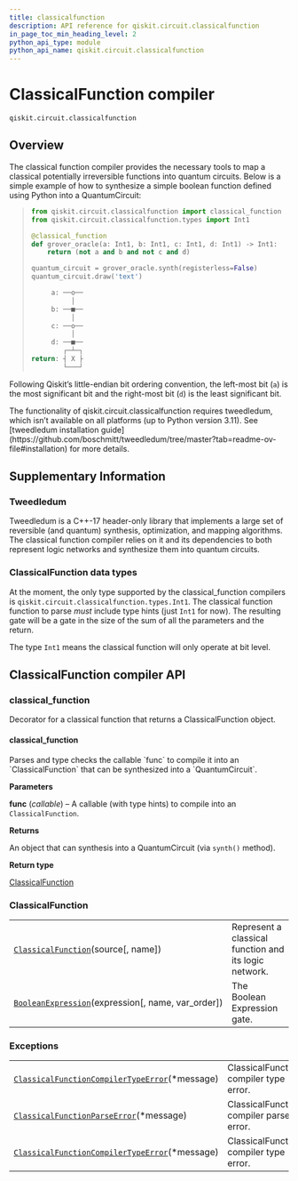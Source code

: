 ```yaml
---
title: classicalfunction
description: API reference for qiskit.circuit.classicalfunction
in_page_toc_min_heading_level: 2
python_api_type: module
python_api_name: qiskit.circuit.classicalfunction
---
```


<span id="module-qiskit.circuit.classicalfunction" />

<span id="qiskit-circuit-classicalfunction" />

<span id="classicalfunction-compiler-qiskit-circuit-classicalfunction" />

# ClassicalFunction compiler

`qiskit.circuit.classicalfunction`

## Overview

The classical function compiler provides the necessary tools to map a classical potentially irreversible functions into quantum circuits. Below is a simple example of how to synthesize a simple boolean function defined using Python into a QuantumCircuit:

> ```python
> from qiskit.circuit.classicalfunction import classical_function
> from qiskit.circuit.classicalfunction.types import Int1
>
> @classical_function
> def grover_oracle(a: Int1, b: Int1, c: Int1, d: Int1) -> Int1:
>     return (not a and b and not c and d)
>
> quantum_circuit = grover_oracle.synth(registerless=False)
> quantum_circuit.draw('text')
>
>      a: ──o──
>           │
>      b: ──■──
>           │
>      c: ──o──
>           │
>      d: ──■──
>         ┌─┴─┐
> return: ┤ X ├
>         └───┘
> ```

Following Qiskit’s little-endian bit ordering convention, the left-most bit (`a`) is the most significant bit and the right-most bit (`d`) is the least significant bit.

<Admonition title="Warning" type="caution">
  The functionality of qiskit.circuit.classicalfunction requires tweedledum, which isn’t available on all platforms (up to Python version 3.11). See [tweedledum installation guide](https://github.com/boschmitt/tweedledum/tree/master?tab=readme-ov-file#installation) for more details.
</Admonition>

## Supplementary Information

### Tweedledum

Tweedledum is a C++-17 header-only library that implements a large set of reversible (and quantum) synthesis, optimization, and mapping algorithms. The classical function compiler relies on it and its dependencies to both represent logic networks and synthesize them into quantum circuits.

### ClassicalFunction data types

At the moment, the only type supported by the classical\_function compilers is `qiskit.circuit.classicalfunction.types.Int1`. The classical function function to parse *must* include type hints (just `Int1` for now). The resulting gate will be a gate in the size of the sum of all the parameters and the return.

The type `Int1` means the classical function will only operate at bit level.

## ClassicalFunction compiler API

<span id="classical-function" />

### classical\_function

Decorator for a classical function that returns a ClassicalFunction object.

#### classical\_function

<Function id="qiskit.circuit.classicalfunction.classical_function" github="https://github.com/Qiskit/qiskit/tree/stable/1.2/qiskit/circuit/classicalfunction/__init__.py#L124-L140" signature="qiskit.circuit.classicalfunction.classical_function(func)">
  Parses and type checks the callable `func` to compile it into an `ClassicalFunction` that can be synthesized into a `QuantumCircuit`.

  **Parameters**

  **func** (*callable*) – A callable (with type hints) to compile into an `ClassicalFunction`.

  **Returns**

  An object that can synthesis into a QuantumCircuit (via `synth()` method).

  **Return type**

  [ClassicalFunction](qiskit.circuit.classicalfunction.ClassicalFunction "qiskit.circuit.classicalfunction.ClassicalFunction")
</Function>

### ClassicalFunction

|                                                                                                                                                                 |                                                       |
| --------------------------------------------------------------------------------------------------------------------------------------------------------------- | ----------------------------------------------------- |
| [`ClassicalFunction`](qiskit.circuit.classicalfunction.ClassicalFunction "qiskit.circuit.classicalfunction.ClassicalFunction")(source\[, name])                 | Represent a classical function and its logic network. |
| [`BooleanExpression`](qiskit.circuit.classicalfunction.BooleanExpression "qiskit.circuit.classicalfunction.BooleanExpression")(expression\[, name, var\_order]) | The Boolean Expression gate.                          |

### Exceptions

|                                                                                                                                                                                              |                                         |
| -------------------------------------------------------------------------------------------------------------------------------------------------------------------------------------------- | --------------------------------------- |
| [`ClassicalFunctionCompilerTypeError`](qiskit.circuit.classicalfunction.ClassicalFunctionCompilerTypeError "qiskit.circuit.classicalfunction.ClassicalFunctionCompilerTypeError")(\*message) | ClassicalFunction compiler type error.  |
| [`ClassicalFunctionParseError`](qiskit.circuit.classicalfunction.ClassicalFunctionParseError "qiskit.circuit.classicalfunction.ClassicalFunctionParseError")(\*message)                      | ClassicalFunction compiler parse error. |
| [`ClassicalFunctionCompilerTypeError`](qiskit.circuit.classicalfunction.ClassicalFunctionCompilerTypeError "qiskit.circuit.classicalfunction.ClassicalFunctionCompilerTypeError")(\*message) | ClassicalFunction compiler type error.  |

